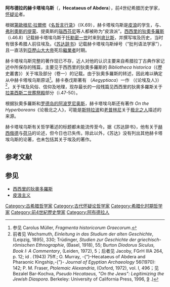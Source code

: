 {{otheruses|other=其他名为赫卡塔埃乌斯（Hecataeus）的人物|赫卡塔埃乌斯}} 

'''阿布德拉的赫卡塔埃乌斯'''（'''{{lang|el|Ἑκαταῖος}}'''，'''Hecataeus of Abdera'''），前4世纪希腊历史学家，[[怀疑论|怀疑论]]者。

根据[[第歐根尼·拉爾修|第歐根尼·拉爾修]]《[[名哲言行录|名哲言行录]]》（IX.69），赫卡塔埃乌斯是[[皮浪|皮浪]]的学生，与{{link-en|欧律库罗|Eurylochus}}、[[弗利奧斯的提蒙|弗利奧斯的提蒙]]、提奥斯的[[瑙西芬尼|瑙西芬尼]]等人都被称为“皮浪派”。[[西西里的狄奧多羅斯|西西里的狄奧多羅斯]]（i.46.8）记载赫卡塔埃乌斯于[[托勒密一世|托勒密一世]]时来到[[底比斯|底比斯]]，并撰写埃及历史，当时有很多希腊人前往埃及。《[[苏达辞书|苏达辞书]]》记载赫卡塔埃乌斯绰号{{lang|el|κριτικὸς γραμματικός}}（“批判语法学家”），且一直活到[[亞歷山大大帝|亞歷山大大帝]]死后[[繼業者|繼業者]]时期。

赫卡塔埃乌斯完整的著作现已不存，近人对他的认识主要来自希腊拉丁古典作家记述中所保存的残篇，主要见于西西里的狄奧多羅斯的 ''Bibliotheca historica''（《歷史叢書》）关于埃及部分（卷一）的记载。由于狄奧多羅斯的转述，因此难以确定从中赫卡塔埃乌斯原话<ref>参见 Carolus Müller, ''Fragmenta historicorum Graecorum''.</ref>。赫卡泰戊斯著有 {{lang|el| Αἰγυπτιακά }}（''Aegyptiaca''）一作  {{lang|el|Περὶ τῶν Αἰγυπτίων }} （《论埃及人》）<ref>前者见 Wachsmuth, ''Einleitung in das Studium der alten Geschichte'', (Leipzig, 1895), 330; Trüdinger, ''Studien zur Geschichte der griechisch-römischen Ethnographie'', (Basel, 1918), 55; Burton ''Diodorus Siculus, Book I: A Commentary'', (Leiden, 1972), 5；后者见 Jacoby, FGrH IIIA 264, p. 12; id . (1943) 75ff.; O. Murray, -{“}-Hecataeus of Abdera and Pharaonic Kingship,-{”}- ''Journal of Egyptian Archaeology'' 56(1970): 142; P. M. Fraser, ''Ptolemaic Alexandria'', (Oxford, 1972), vol. I, 496；见 Bezalel Bar-Kochva, ''Pseudo Hecataeus, "On the Jews": Legitimizing the Jewish Diaspora''. Berkeley:  University of California Press, 1996, [http://ark.cdlib.org/ark:/13030/ft3290051c/ 9] {{Wayback|url=http://ark.cdlib.org/ark:/13030/ft3290051c/ |date=20090106190208 }}.)</ref>，关于埃及风俗、信仰及地理，现存最长的一段残篇见西西里的狄奧多羅斯关于[[拉美西斯二世葬祭殿|拉美西斯二世葬祭殿]]部分（i.47-50）。

根据狄奧多羅斯和[[罗德岛的阿波罗尼奥斯|罗德岛的阿波罗尼奥斯]]，赫卡塔埃乌斯还有著作 ''On the Hyperboreans''《论极北之人》，可能是[[斯特拉波|斯特拉波]]和[[老普林尼|老普林尼]]关于[[极北之人|极北之人]]描述的来源。

赫卡塔埃乌斯有关哲学著述的标题都未能流传至今。据《苏达辞书》，他有关于[[赫西俄德|赫西俄德]]与[[荷马|荷马]]的论述，但今日也已失传。除此以外，《苏达》没有列出其他赫卡塔埃乌斯的论著，也未包括其关于埃及的著作。

== 参考文献 ==
<div class="references-small">
<references />
</div>

==参见==
*[[西西里的狄奧多羅斯|西西里的狄奧多羅斯]]
*[[皮浪主义|皮浪主义]]

{{Authority control}}
[[Category:古希腊哲学家|Category:古希腊哲学家]]
[[Category:古代怀疑论哲学家|Category:古代怀疑论哲学家]]
[[Category:希腊化时期哲学家|Category:希腊化时期哲学家]]
[[Category:前4世紀歷史學家|Category:前4世紀歷史學家]]
[[Category:阿布德拉人|Category:阿布德拉人]]